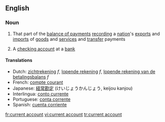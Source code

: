 ==English==
===Noun===
{{en-noun|sg=[[current]] [[account]]}}

#That part of the [[balance of payments]] [[recording]] a [[nation]]'s [[export]]s and [[import]]s of [[goods]] and [[service]]s and [[transfer]] payments
#{{UK}} A [[checking account]] at a [[bank]]

====Translations====
*Dutch: [[zichtrekening]] ''f'', [[lopende rekening]] ''f'', [[lopende rekening van de betalingsbalans]] ''f''
*French: [[compte courant]] 
*Japanese: [[経常勘定]] (けいじょうかんじょう, keijou kanjou)
*Interlingua: [[conto currente]]
*Portuguese: [[conta corrente]]
*Spanish: [[cuenta corriente]]


[[fr:current account]]
[[vi:current account]]
[[tr:current account]]